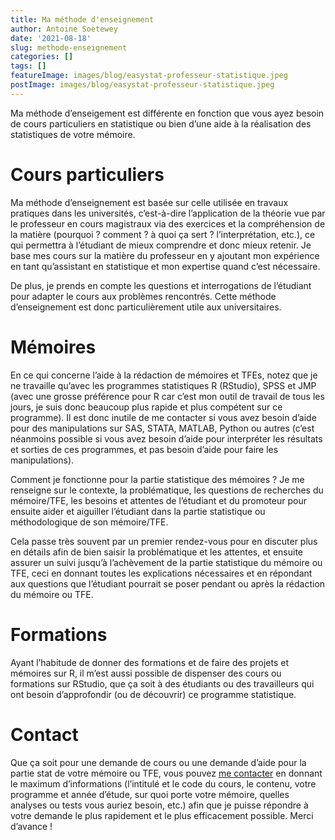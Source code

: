 ```yaml
---
title: Ma méthode d'enseignement
author: Antoine Soetewey
date: '2021-08-18'
slug: methode-enseignement
categories: []
tags: []
featureImage: images/blog/easystat-professeur-statistique.jpeg
postImage: images/blog/easystat-professeur-statistique.jpeg
---
```


Ma méthode d'enseigement est différente en fonction que vous ayez besoin de cours particuliers en statistique ou bien d'une aide à la réalisation des statistiques de votre mémoire.

# Cours particuliers

Ma méthode d'enseignement est basée sur celle utilisée en travaux pratiques dans les universités, c'est-à-dire l'application de la théorie vue par le professeur en cours magistraux via des exercices et la compréhension de la matière (pourquoi ? comment ? à quoi ça sert ? l'interprétation, etc.), ce qui permettra à l'étudiant de mieux comprendre et donc mieux retenir. Je base mes cours sur la matière du professeur en y ajoutant mon expérience en tant qu'assistant en statistique et mon expertise quand c'est nécessaire.

De plus, je prends en compte les questions et interrogations de l'étudiant pour adapter le cours aux problèmes rencontrés. Cette méthode d'enseignement est donc particulièrement utile aux universitaires.

# Mémoires

En ce qui concerne l'aide à la rédaction de mémoires et TFEs, notez que je ne travaille qu'avec les programmes statistiques R (RStudio), SPSS et JMP (avec une grosse préférence pour R car c'est mon outil de travail de tous les jours, je suis donc beaucoup plus rapide et plus compétent sur ce programme). Il est donc inutile de me contacter si vous avez besoin d'aide pour des manipulations sur SAS, STATA, MATLAB, Python ou autres (c'est néanmoins possible si vous avez besoin d'aide pour interpréter les résultats et sorties de ces programmes, et pas besoin d'aide pour faire les manipulations).

Comment je fonctionne pour la partie statistique des mémoires ? Je me renseigne sur le contexte, la problématique, les questions de recherches du mémoire/TFE, les besoins et attentes de l'étudiant et du promoteur pour ensuite aider et aiguiller l'étudiant dans la partie statistique ou méthodologique de son mémoire/TFE.

Cela passe très souvent par un premier rendez-vous pour en discuter plus en détails afin de bien saisir la problématique et les attentes, et ensuite assurer un suivi jusqu'à l'achèvement de la partie statistique du mémoire ou TFE, ceci en donnant toutes les explications nécessaires et en répondant aux questions que l'étudiant pourrait se poser pendant ou après la rédaction du mémoire ou TFE.

# Formations

Ayant l’habitude de donner des formations et de faire des projets et mémoires sur R, il m’est aussi possible de dispenser des cours  ou formations sur RStudio, que ça soit à des étudiants ou des travailleurs qui ont besoin d’approfondir (ou de découvrir) ce programme statistique.

# Contact

Que ça soit pour une demande de cours ou une demande d’aide pour la partie stat de votre mémoire ou TFE, vous pouvez [me contacter](/contact/) en donnant le maximum d’informations (l’intitulé et le code du cours, le contenu, votre programme et année d’étude, sur quoi porte votre mémoire, quelles analyses ou tests vous auriez besoin, etc.) afin que je puisse répondre à votre demande le plus rapidement et le plus efficacement possible. Merci d’avance !
